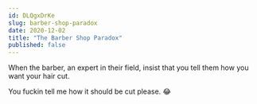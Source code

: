 ```yaml
---
id: DLQgxDrKe
slug: barber-shop-paradox
date: 2020-12-02
title: "The Barber Shop Paradox"
published: false
---
```


When the barber, an expert in their field, insist that you tell them how you want your hair cut.

You fuckin tell me how it should be cut please. 😂